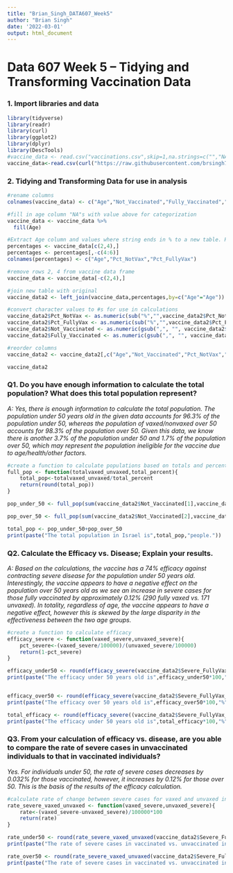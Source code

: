 ```yaml
---
title: "Brian_Singh_DATA607_Week5"
author: "Brian Singh"
date: '2022-03-01'
output: html_document
---
```


# Data 607 Week 5 – Tidying and Transforming Vaccination Data

### 1. Import libraries and data
```r
library(tidyverse)
library(readr)
library(curl)
library(ggplot2)
library(dplyr)
library(DescTools)
#vaccine_data <- read.csv("vaccinations.csv",skip=1,na.strings=c("","NA"))
vaccine_data<-read.csv(curl("https://raw.githubusercontent.com/brsingh7/DATA607/main/Week5/vaccinations.csv"),skip=1,na.strings=c("","NA"))
```

### 2. Tidying and Transforming Data for use in analysis
```r
#rename columns
colnames(vaccine_data) <- c("Age","Not_Vaccinated","Fully_Vaccinated","Severe_NotVax_Per100K","Severe_FullyVax_Per100K","Efficacy_Vs_Severe_Disease")

#fill in age column "NA"s with value above for categorization
vaccine_data <- vaccine_data %>% 
  fill(Age)

#Extract Age column and values where string ends in % to a new table. Remove irrelevant columns, rename columns
percentages <- vaccine_data[c(2,4),]
percentages <- percentages[,-c(4:6)]
colnames(percentages) <- c("Age","Pct_NotVax","Pct_FullyVax")

#remove rows 2, 4 from vaccine data frame
vaccine_data <- vaccine_data[-c(2,4),]

#join new table with original
vaccine_data2 <- left_join(vaccine_data,percentages,by=c("Age"="Age"))

#convert character values to #s for use in calculations
vaccine_data2$Pct_NotVax <- as.numeric(sub("%","",vaccine_data2$Pct_NotVax))/100
vaccine_data2$Pct_FullyVax <- as.numeric(sub("%","",vaccine_data2$Pct_FullyVax))/100
vaccine_data2$Not_Vaccinated <- as.numeric(gsub(",", "", vaccine_data2$Not_Vaccinated))  
vaccine_data2$Fully_Vaccinated <- as.numeric(gsub(",", "", vaccine_data2$Fully_Vaccinated)) 

#reorder columns
vaccine_data2 <- vaccine_data2[,c("Age","Not_Vaccinated","Pct_NotVax","Severe_NotVax_Per100K","Fully_Vaccinated","Pct_FullyVax","Severe_FullyVax_Per100K","Efficacy_Vs_Severe_Disease")]

vaccine_data2
```

### Q1. Do you have enough information to calculate the total population?  What does this total population represent?

*A: Yes, there is enough information to calculate the total population. The population under 50 years old in the given data accounts for 96.3% of the population under 50, whereas the population of vaxed/nonvaxed over 50 accounts for 98.3% of the population over 50. Given this data, we know there is another 3.7% of the population under 50 and 1.7% of the population over 50, which may represent the population ineligible for the vaccine due to age/health/other factors.*

```r
#create a function to calculate populations based on totals and percentages given
full_pop <- function(totalvaxed_unvaxed,total_percent){
    total_pop<-totalvaxed_unvaxed/total_percent
    return(round(total_pop))
}

pop_under_50 <- full_pop(sum(vaccine_data2$Not_Vaccinated[1],vaccine_data2$Fully_Vaccinated[1]),sum(vaccine_data2$Pct_NotVax[1],vaccine_data2$Pct_FullyVax[1]))

pop_over_50 <- full_pop(sum(vaccine_data2$Not_Vaccinated[2],vaccine_data2$Fully_Vaccinated[2]),sum(vaccine_data2$Pct_NotVax[2],vaccine_data2$Pct_FullyVax[2]))

total_pop <- pop_under_50+pop_over_50
print(paste("The total population in Israel is",total_pop,"people."))
```

### Q2. Calculate the Efficacy vs. Disease; Explain your results.

*A: Based on the calculations, the vaccine has a 74% efficacy against contracting severe disease for the population under 50 years old. Interestingly, the vaccine appears to have a negative effect on the population over 50 years old as we see an increase in severe cases for those fully vaccinated by approximately 0.12% (290 fully vaxed vs. 171 unvaxed). In totality, regardless of age, the vaccine appears to have a negative effect, however this is skewed by the large disparity in the effectiveness between the two age groups.*

```r
#create a function to calculate efficacy
efficacy_severe <- function(vaxed_severe,unvaxed_severe){
    pct_severe<-(vaxed_severe/100000)/(unvaxed_severe/100000)
    return(1-pct_severe)
}

efficacy_under50 <- round(efficacy_severe(vaccine_data2$Severe_FullyVax_Per100K[1],vaccine_data2$Severe_NotVax_Per100K[1]),3)
print(paste("The efficacy under 50 years old is",efficacy_under50*100,"%"))


efficacy_over50 <- round(efficacy_severe(vaccine_data2$Severe_FullyVax_Per100K[2],vaccine_data2$Severe_NotVax_Per100K[2]),3)
print(paste("The efficacy over 50 years old is",efficacy_over50*100,"%"))

total_efficacy <- round(efficacy_severe((vaccine_data2$Severe_FullyVax_Per100K[1]+vaccine_data2$Severe_FullyVax_Per100K[2]),(vaccine_data2$Severe_NotVax_Per100K[1]+vaccine_data2$Severe_NotVax_Per100K[2])),3)
print(paste("The efficacy under 50 years old is",total_efficacy*100,"%"))
```

### Q3. From your calculation of efficacy vs. disease, are you able to compare the rate of severe cases in unvaccinated individuals to that in vaccinated individuals?

*Yes. For individuals under 50, the rate of severe cases decreases by 0.032% for those vaccinated, however, it increases by 0.12% for those over 50. This is the basis of the results of the efficacy calculation.*
```r
#calculate rate of change between severe cases for vaxed and unvaxed individuals
rate_severe_vaxed_unvaxed <- function(vaxed_severe,unvaxed_severe){
    rate<-(vaxed_severe-unvaxed_severe)/100000*100
    return(rate)
}

rate_under50 <- round(rate_severe_vaxed_unvaxed(vaccine_data2$Severe_FullyVax_Per100K[1],vaccine_data2$Severe_NotVax_Per100K[1]),3)
print(paste("The rate of severe cases in vaccinated vs. unvaccinated individuals under 50 years old is",rate_under50,"%"))

rate_over50 <- round(rate_severe_vaxed_unvaxed(vaccine_data2$Severe_FullyVax_Per100K[2],vaccine_data2$Severe_NotVax_Per100K[2]),3)
print(paste("The rate of severe cases in vaccinated vs. unvaccinated individuals over 50 years old is",rate_over50,"%"))
```